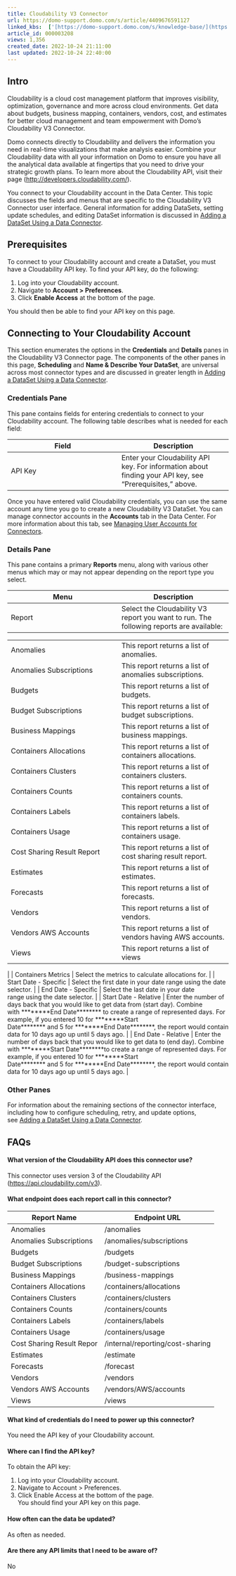 ```yaml
---
title: Cloudability V3 Connector
url: https://domo-support.domo.com/s/article/4409676591127
linked_kbs:  ['[https://domo-support.domo.com/s/knowledge-base/](https://domo-support.domo.com/s/knowledge-base/)', '[https://domo-support.domo.com/s/](https://domo-support.domo.com/s/)', '[https://domo-support.domo.com/s/topic/0TO5w000000ZammGAC](https://domo-support.domo.com/s/topic/0TO5w000000ZammGAC)', '[https://domo-support.domo.com/s/topic/0TO5w000000ZanLGAS](https://domo-support.domo.com/s/topic/0TO5w000000ZanLGAS)', '[https://domo-support.domo.com/s/topic/0TO5w000000ZaoQGAS](https://domo-support.domo.com/s/topic/0TO5w000000ZaoQGAS)', '[https://domo-support.domo.com/s/article/360042926274](https://domo-support.domo.com/s/article/360042926274)', '[https://domo-support.domo.com/s/article/360042926054](https://domo-support.domo.com/s/article/360042926054)', '[https://domo-support.domo.com/s/article/4409676591127](https://domo-support.domo.com/s/article/4409676591127)', '[https://domo-support.domo.com/s/topic/0TO5w000000ZaoQGAS/api-connectors](https://domo-support.domo.com/s/topic/0TO5w000000ZaoQGAS/api-connectors)', '[https://domo-support.domo.com/s/article/360043429933](https://domo-support.domo.com/s/article/360043429933)', '[https://domo-support.domo.com/s/article/360043429953](https://domo-support.domo.com/s/article/360043429953)', '[https://domo-support.domo.com/s/article/360042925494](https://domo-support.domo.com/s/article/360042925494)', '[https://domo-support.domo.com/s/article/360043429913](https://domo-support.domo.com/s/article/360043429913)', '[https://domo-support.domo.com/s/article/4408174643607](https://domo-support.domo.com/s/article/4408174643607)', '[https://domo-support.domo.com/s/login/](https://domo-support.domo.com/s/login/)']
article_id: 000003208
views: 1,356
created_date: 2022-10-24 21:11:00
last updated: 2022-10-24 22:40:00
---
```




Intro
-----


Cloudability is a cloud cost management platform that improves visibility, optimization, governance and more across cloud environments. Get data about budgets, business mapping, containers, vendors, cost, and estimates for better cloud management and team empowerment with Domo's Cloudability V3 Connector.


Domo connects directly to Cloudability and delivers the information you need in real-time visualizations that make analysis easier. Combine your Cloudability data with all your information on Domo to ensure you have all the analytical data available at fingertips that you need to drive your strategic growth plans. To learn more about the Cloudability API, visit their page (<http://developers.cloudability.com/>).


You connect to your Cloudability account in the Data Center. This topic discusses the fields and menus that are specific to the Cloudability V3 Connector user interface. General information for adding DataSets, setting update schedules, and editing DataSet information is discussed in [Adding a DataSet Using a Data Connector](/s/article/360042926274).


Prerequisites
-------------


To connect to your Cloudability account and create a DataSet, you must have a Cloudability API key. To find your API key, do the following:


1. Log into your Cloudability account.
2. Navigate to **Account > Preferences**.
3. Click **Enable Access** at the bottom of the page.


You should then be able to find your API key on this page.


Connecting to Your Cloudability Account
---------------------------------------


This section enumerates the options in the **Credentials** and **Details** panes in the Cloudability V3 Connector page. The components of the other panes in this page, **Scheduling** and **Name & Describe Your DataSet**, are universal across most connector types and are discussed in greater length in [Adding a DataSet Using a Data Connector](/s/article/360042926274 "Adding a DataSet Using a Data Connector").


### Credentials Pane


This pane contains fields for entering credentials to connect to your Cloudability account. The following table describes what is needed for each field:  




| Field | Description |
| --- | --- |
| API Key | Enter your Cloudability API key. For information about finding your API key, see "Prerequisites," above. |


Once you have entered valid Cloudability credentials, you can use the same account any time you go to create a new Cloudability V3 DataSet. You can manage connector accounts in the **Accounts** tab in the Data Center. For more information about this tab, see [Managing User Accounts for Connectors](/s/article/360042926054 "Managing User Accounts for Connectors").


### Details Pane


This pane contains a primary **Reports** menu, along with various other menus which may or may not appear depending on the report type you select.




| Menu | Description |
| --- | --- |
| Report | Select the Cloudability V3 report you want to run. The following reports are available:

|  |  |
| --- | --- |
| Anomalies | This report returns a list of anomalies. |
| Anomalies Subscriptions | This report returns a list of anomalies subscriptions. |
| Budgets | This report returns a list of budgets. |
| Budget Subscriptions | This report returns a list of budget subscriptions. |
| Business Mappings | This report returns a list of business mappings. |
| Containers Allocations | This report returns a list of containers allocations. |
| Containers Clusters | This report returns a list of containers clusters. |
| Containers Counts | This report returns a list of containers counts. |
| Containers Labels | This report returns a list of containers labels. |
| Containers Usage | This report returns a list of containers usage. |
| Cost Sharing Result Report | This report returns a list of cost sharing result report. |
| Estimates | This report returns a list of estimates. |
| Forecasts | This report returns a list of forecasts. |
| Vendors | This report returns a list of vendors. |
| Vendors AWS Accounts | This report returns a list of vendors having AWS accounts. |
| Views | This report returns a list of views |

 |
| Containers Metrics | Select the metrics to calculate allocations for. |
| Start Date - Specific | Select the first date in your date range using the date selector. |
| End Date - Specific | Select the last date in your date range using the date selector. |
| Start Date - Relative | Enter the number of days back that you would like to get data from (start day). Combine with ********End Date******** to create a range of represented days.
For example, if you entered 10 for ********Start Date******** and 5 for ********End Date********, the report would contain data for 10 days ago up until 5 days ago. |
| End Date - Relative | Enter the number of days back that you would like to get data to (end day). Combine with ********Start Date********to create a range of represented days.
For example, if you entered 10 for ********Start Date******** and 5 for ********End Date********, the report would contain data for 10 days ago up until 5 days ago. |


### Other Panes


For information about the remaining sections of the connector interface, including how to configure scheduling, retry, and update options, see [Adding a DataSet Using a Data Connector](/s/article/360042926274).


FAQs
----


#### What version of the Cloudability API does this connector use?


This connector uses version 3 of the Cloudability API (<https://api.cloudability.com/v3>).


#### What endpoint does each report call in this connector?




| Report Name | Endpoint URL |
| --- | --- |
| Anomalies | /anomalies |
| Anomalies Subscriptions | /anomalies/subscriptions |
| Budgets | /budgets |
| Budget Subscriptions | /budget-subscriptions |
| Business Mappings | /business-mappings |
| Containers Allocations | /containers/allocations |
| Containers Clusters | /containers/clusters |
| Containers Counts | /containers/counts |
| Containers Labels | /containers/labels |
| Containers Usage | /containers/usage |
| Cost Sharing Result Repor | /internal/reporting/cost-sharing |
| Estimates | /estimate |
| Forecasts | /forecast |
| Vendors | /vendors |
| Vendors AWS Accounts | /vendors/AWS/accounts |
| Views | /views |


#### What kind of credentials do I need to power up this connector?


You need the API key of your Cloudability account.


#### Where can I find the API key?


To obtain the API key:


1. Log into your Cloudability account.
2. Navigate to Account > Preferences.
3. Click Enable Access at the bottom of the page.  
You should find your API key on this page.


#### How often can the data be updated?


As often as needed.


#### Are there any API limits that I need to be aware of?


No

